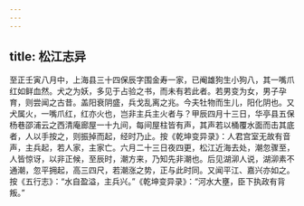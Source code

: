 ```yaml
---
---
---
```

title: 松江志异
---




至正壬寅八月中，上海县三十四保辰字围金寿一家，已阉雄狗生小狗八，其一嘴爪红如鲜血然。犬之为妖，多见于占验之书，而未有若此者。若男变为女，男子孕育，则尝闻之古昔。盖阳衰阴盛，兵戈乱离之兆。今夫牡物而生儿，阳化阴也。又犬属火，一嘴爪红，红亦火也，岂非主兵主火者与？甲辰四月十三日，华亭县五保杨巷邵浦云之西清庵廊屋一十九间，每间屋柱皆有声，其声若以桶覆水面而击其底者，人以手按之，则振掉而起，经时乃止。按《乾坤变异录》：人君宫室无故有音声，主兵起，若人家，主家亡。六月二十三日夜四更，松江近海去处，潮忽骤至，人皆惊讶，以非正候，至辰时，潮方来，乃知先非潮也。后见湖泖人说，湖泖素不通潮，忽平拥起，高三四尺，若潮涨之势，正与此时同。又闻平江、嘉兴亦如之。按《五行志》：“水自盈溢，主兵兴。”《乾坤变异录》：“河水大壅，臣下执政有背叛。”